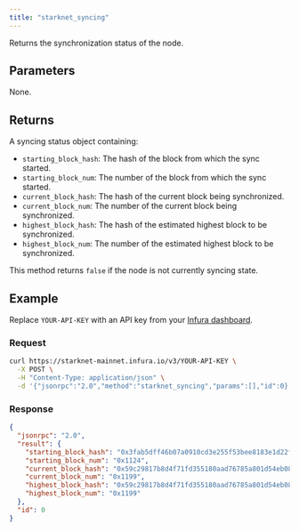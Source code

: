 ```yaml
---
title: "starknet_syncing"
---
```



Returns the synchronization status of the node.

## Parameters

None.

## Returns

A syncing status object containing:

- `starting_block_hash`: The hash of the block from which the sync started.
- `starting_block_num`: The number of the block from which the sync started.
- `current_block_hash`: The hash of the current block being synchronized.
- `current_block_num`: The number of the current block being synchronized.
- `highest_block_hash`: The hash of the estimated highest block to be synchronized.
- `highest_block_num`: The number of the estimated highest block to be synchronized.

This method returns `false` if the node is not currently syncing state.

## Example

Replace `YOUR-API-KEY` with an API key from your [Infura dashboard](https://infura.io/dashboard).

### Request

<Tabs>
<TabItem value="cURL">

```bash
curl https://starknet-mainnet.infura.io/v3/YOUR-API-KEY \
  -X POST \
  -H "Content-Type: application/json" \
  -d '{"jsonrpc":"2.0","method":"starknet_syncing","params":[],"id":0}'
```

</TabItem>
</Tabs>

### Response

<Tabs>
<TabItem value="JSON">

```json
{
  "jsonrpc": "2.0",
  "result": {
    "starting_block_hash": "0x3fab5dff46b07a0910cd3e255f53bee8183e1d22fdb48aed4514538ecf733d5",
    "starting_block_num": "0x1124",
    "current_block_hash": "0x59c29817b8d4f71fd355180aad76785a801d54eb08fdd2945d1eec8c1dfcd0b",
    "current_block_num": "0x1199",
    "highest_block_hash": "0x59c29817b8d4f71fd355180aad76785a801d54eb08fdd2945d1eec8c1dfcd0b",
    "highest_block_num": "0x1199"
  },
  "id": 0
}
```

</TabItem>
</Tabs>

